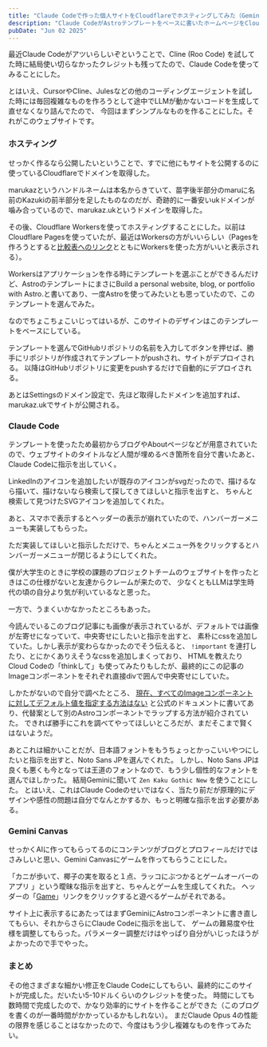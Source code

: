 ```yaml
---
title: "Claude Codeで作った個人サイトをCloudflareでホスティングしてみた（Gemini Canvasで作ったゲームもあるよ）"
description: "Claude CodeがAstroテンプレートをベースに書いたホームページをCloudflare Workersでホスティングしてみた"
pubDate: "Jun 02 2025"
---
```



最近Claude Codeがアツいらしいぞということで、Cline (Roo Code) を試してた時に結局使い切らなかったクレジットも残ってたので、Claude Codeを使ってみることにした。

とはいえ、CursorやCline、Julesなどの他のコーディングエージェントを試した時には毎回複雑なものを作ろうとして途中でLLMが動かないコードを生成して直せなくなり詰んでたので、
今回はまずシンプルなものを作ることにした。それがこのウェブサイトです。

### ホスティング

せっかく作るなら公開したいということで、すでに他にもサイトを公開するのに使っているCloudflareでドメインを取得した。


<BlogPostImage src={domainRegistrarImage} alt="Cloudflareでのドメイン取得画面" />

marukazというハンドルネームは本名からきていて、苗字後半部分のmaruに名前のKazukiの前半部分を足したものなのだが、奇跡的に一番安いukドメインが噛み合っているので、marukaz.ukというドメインを取得した。

その後、Cloudflare Workersを使ってホスティングすることにした。以前はCloudflare Pagesを使っていたが、最近はWorkersの方がいいらしい（Pagesを作ろうとすると[比較表へのリンク](https://developers.cloudflare.com/workers/static-assets/migration-guides/migrate-from-pages/#compatibility-matrix)とともにWorkersを使った方がいいと表示される）。

Workersはアプリケーションを作る時にテンプレートを選ぶことができるんだけど、AstroのテンプレートにまさにBuild a personal website, blog, or portfolio with Astro.と書いてあり、一度Astroを使ってみたいとも思っていたので、このテンプレートを選んでみた。


<BlogPostImage src={astroImage} alt="Astroのテンプレート" />


なのでちょこちょこいじってはいるが、このサイトのデザインはこのテンプレートをベースにしている。

テンプレートを選んでGitHubリポジトリの名前を入力してボタンを押せば、勝手にリポジトリが作成されてテンプレートがpushされ、サイトがデプロイされる。
以降はGitHubリポジトリに変更をpushするだけで自動的にデプロイされる。

あとはSettingsのドメイン設定で、先ほど取得したドメインを追加すれば、marukaz.ukでサイトが公開される。

### Claude Code

テンプレートを使ったため最初からブログやAboutページなどが用意されていたので、ウェブサイトのタイトルなど人間が埋めるべき箇所を自分で書いたあと、
Claude Codeに指示を出していく。

LinkedInのアイコンを追加したいが既存のアイコンがsvgだったので、描けるなら描いて、描けないなら検索して探してきてほしいと指示を出すと、
ちゃんと検索して見つけたSVGアイコンを追加してくれた。


<BlogPostImage src={linkedinImage} alt="LinkedInのアイコンを実装している" />

あと、スマホで表示するとヘッダーの表示が崩れていたので、ハンバーガーメニューも実装してもらった。


<BlogPostImage src={hamburgerMenuImage1} alt="ハンバーガーメニューを実装している" />

ただ実装してほしいと指示しただけで、ちゃんとメニュー外をクリックするとハンバーガーメニューが閉じるようにしてくれた。


<BlogPostImage src={hamburgerMenuImage2} alt="メニュー外をクリックするとハンバーガーメニューが閉じる" />

僕が大学生のときに学校の課題のプロジェクトチームのウェブサイトを作ったときはこの仕様がないと友達からクレームが来たので、
少なくともLLMは学生時代の頃の自分より気が利いているなと思った。

一方で、うまくいかなかったところもあった。

今読んでいるこのブログ記事にも画像が表示されているが、デフォルトでは画像が左寄せになっていて、中央寄せにしたいと指示を出すと、
素朴にcssを追加していた。しかし表示が変わらなかったのでそう伝えると、 `!important` を連打したり、とにかくありえそうなcssを追加しまくっており、
HTMLを教えたりCloud Codeの「thinkして」も使ってみたりもしたが、最終的にこの記事のImageコンポーネントをそれぞれ直接divで囲んで中央寄せにしていた。

しかたがないので自分で調べたところ、 [現在、すべてのImageコンポーネントに対してデフォルト値を指定する方法はない](https://docs.astro.build/ja/guides/images/#%E3%83%87%E3%83%95%E3%82%A9%E3%83%AB%E3%83%88%E5%80%A4%E3%81%AE%E8%A8%AD%E5%AE%9A)
と公式のドキュメントに書いてあり、代替案として別のAstroコンポーネントでラップする方法が紹介されていた。
できれば勝手にこれを調べてやってほしいところだが、まだそこまで賢くはないようだ。

あとこれは細かいことだが、日本語フォントをもうちょっとかっこいいやつにしたいと指示を出すと、Noto Sans JPを選んでくれた。
しかし、Noto Sans JPは良くも悪くも今となっては王道のフォントなので、もう少し個性的なフォントを選んでほしかった。
結局Geminiに聞いて `Zen Kaku Gothic New` を使うことにした。
とはいえ、これはClaude Codeのせいではなく、当たり前だが原理的にデザインや感性の問題は自分でなんとかするか、もっと明確な指示を出す必要がある。

### Gemini Canvas

せっかくAIに作ってもらってるのにコンテンツがブログとプロフィールだけではさみしいと思い、Gemini Canvasにゲームを作ってもらうことにした。

「カニが歩いて、椰子の実を取ると１点、ラッコにぶつかるとゲームオーバーのアプリ 」という曖昧な指示を出すと、ちゃんとゲームを生成してくれた。
ヘッダーの「[Game](/kani)」リンクをクリックすると遊べるゲームがそれである。

サイト上に表示するにあたってはまずGeminiにAstroコンポーネントに書き直してもらい、それからさらにClaude Codeに指示を出して、
ゲームの難易度や仕様を調整してもらった。パラメーター調整だけはやっぱり自分がいじったほうがよかったので手でやった。

### まとめ

その他さまざまな細かい修正をClaude Codeにしてもらい、最終的にこのサイトが完成した。だいたい5-10ドルくらいのクレジットを使った。
時間にしても数時間で完成したので、かなり効率的にサイトを作ることができた（このブログを書くのが一番時間がかかっているかもしれない）。
まだClaude Opus 4の性能の限界を感じることはなかったので、今度はもう少し複雑なものを作ってみたい。
